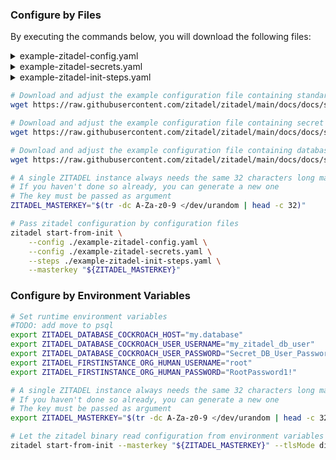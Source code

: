 
### Configure by Files

By executing the commands below, you will download the following files:

<details><summary>example-zitadel-config.yaml</summary>
    <CodeBlock language="yaml">{ExampleZITADELConfigSource}</CodeBlock>
</details>
<details><summary>example-zitadel-secrets.yaml</summary>
    <CodeBlock language="yaml">{ExampleZITADELSecretsSource}</CodeBlock>
</details>
<details><summary>example-zitadel-init-steps.yaml</summary>
    <CodeBlock language="yaml">{ExampleZITADELInitStepsSource}</CodeBlock>
</details>

```bash
# Download and adjust the example configuration file containing standard configuration
wget https://raw.githubusercontent.com/zitadel/zitadel/main/docs/docs/self-hosting/manage/production/example-zitadel-config.yaml

# Download and adjust the example configuration file containing secret configuration
wget https://raw.githubusercontent.com/zitadel/zitadel/main/docs/docs/self-hosting/manage/production/example-zitadel-secrets.yaml

# Download and adjust the example configuration file containing database initialization configuration
wget https://raw.githubusercontent.com/zitadel/zitadel/main/docs/docs/self-hosting/manage/production/example-zitadel-init-steps.yaml

# A single ZITADEL instance always needs the same 32 characters long masterkey
# If you haven't done so already, you can generate a new one
# The key must be passed as argument
ZITADEL_MASTERKEY="$(tr -dc A-Za-z0-9 </dev/urandom | head -c 32)"

# Pass zitadel configuration by configuration files
zitadel start-from-init \
    --config ./example-zitadel-config.yaml \
    --config ./example-zitadel-secrets.yaml \
    --steps ./example-zitadel-init-steps.yaml \
    --masterkey "${ZITADEL_MASTERKEY}"
```

### Configure by Environment Variables

```bash
# Set runtime environment variables
#TODO: add move to psql
export ZITADEL_DATABASE_COCKROACH_HOST="my.database"
export ZITADEL_DATABASE_COCKROACH_USER_USERNAME="my_zitadel_db_user"
export ZITADEL_DATABASE_COCKROACH_USER_PASSWORD="Secret_DB_User_Password"
export ZITADEL_FIRSTINSTANCE_ORG_HUMAN_USERNAME="root"
export ZITADEL_FIRSTINSTANCE_ORG_HUMAN_PASSWORD="RootPassword1!"

# A single ZITADEL instance always needs the same 32 characters long masterkey
# If you haven't done so already, you can generate a new one
# The key must be passed as argument
export ZITADEL_MASTERKEY="$(tr -dc A-Za-z0-9 </dev/urandom | head -c 32)"

# Let the zitadel binary read configuration from environment variables
zitadel start-from-init --masterkey "${ZITADEL_MASTERKEY}" --tlsMode disabled
```
